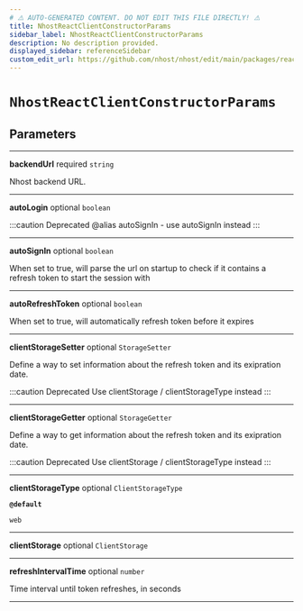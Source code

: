 ```yaml
---
# ⚠️ AUTO-GENERATED CONTENT. DO NOT EDIT THIS FILE DIRECTLY! ⚠️
title: NhostReactClientConstructorParams
sidebar_label: NhostReactClientConstructorParams
description: No description provided.
displayed_sidebar: referenceSidebar
custom_edit_url: https://github.com/nhost/nhost/edit/main/packages/react/src/index.ts#L6
---
```


# `NhostReactClientConstructorParams`

## Parameters

---

**<span className="parameter-name">backendUrl</span>** <span className="optional-status">required</span> `string`

Nhost backend URL.

---

**<span className="parameter-name deprecated">autoLogin</span>** <span className="optional-status">optional</span> `boolean`

:::caution Deprecated
@alias autoSignIn - use autoSignIn instead
:::

---

**<span className="parameter-name">autoSignIn</span>** <span className="optional-status">optional</span> `boolean`

When set to true, will parse the url on startup to check if it contains a refresh token to start the session with

---

**<span className="parameter-name">autoRefreshToken</span>** <span className="optional-status">optional</span> `boolean`

When set to true, will automatically refresh token before it expires

---

**<span className="parameter-name deprecated">clientStorageSetter</span>** <span className="optional-status">optional</span> `StorageSetter`

Define a way to set information about the refresh token and its exipration date.

:::caution Deprecated
Use clientStorage / clientStorageType instead
:::

---

**<span className="parameter-name deprecated">clientStorageGetter</span>** <span className="optional-status">optional</span> `StorageGetter`

Define a way to get information about the refresh token and its exipration date.

:::caution Deprecated
Use clientStorage / clientStorageType instead
:::

---

**<span className="parameter-name">clientStorageType</span>** <span className="optional-status">optional</span> `ClientStorageType`

**`@default`**

`web`

---

**<span className="parameter-name">clientStorage</span>** <span className="optional-status">optional</span> `ClientStorage`

---

**<span className="parameter-name">refreshIntervalTime</span>** <span className="optional-status">optional</span> `number`

Time interval until token refreshes, in seconds

---
